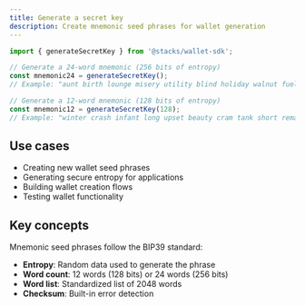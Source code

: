 ```yaml
---
title: Generate a secret key
description: Create mnemonic seed phrases for wallet generation
---
```


```typescript
import { generateSecretKey } from '@stacks/wallet-sdk';

// Generate a 24-word mnemonic (256 bits of entropy)
const mnemonic24 = generateSecretKey();
// Example: "aunt birth lounge misery utility blind holiday walnut fuel make gift parent gap picnic exact various express sphere family nerve oil drill engage youth"

// Generate a 12-word mnemonic (128 bits of entropy)
const mnemonic12 = generateSecretKey(128);
// Example: "winter crash infant long upset beauty cram tank short remain obtain sauce"
```

## Use cases

- Creating new wallet seed phrases
- Generating secure entropy for applications
- Building wallet creation flows
- Testing wallet functionality

## Key concepts

Mnemonic seed phrases follow the BIP39 standard:

- **Entropy**: Random data used to generate the phrase
- **Word count**: 12 words (128 bits) or 24 words (256 bits)
- **Word list**: Standardized list of 2048 words
- **Checksum**: Built-in error detection